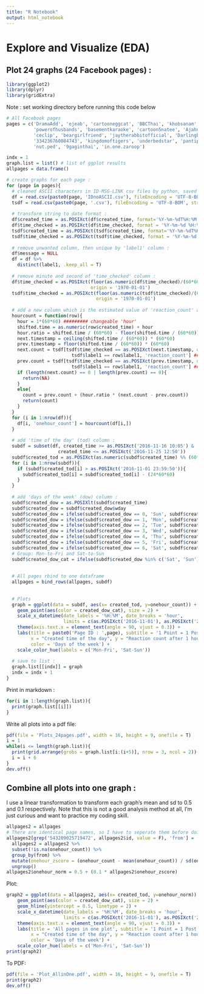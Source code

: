 ```yaml
---
title: "R Notebook"
output: html_notebook
---
```


# Explore and Visualize (EDA)
## Plot 24 graphs (24 Facebook pages) :
```r
library(ggplot2)
library(dplyr)
library(gridExtra)

```

Note : set working directory before running this code below
```r

# All Facebook pages
pages = c('DramaAdd', 'ejeab', 'cartooneggcat', 'BBCThai', 'khobsanam', '1447102878929950',
          'powerofhusbands', 'basementkaraoke', 'cartoon5natee', 'AjahnBuddhadasa', 'Toodsdiary',
          'ceclip', 'beargirlfriend', 'jaytherabbitofficial', 'Darlingboredom', 'v.vajiramedhi', 
          '334236760084743', 'kingdomoftigers', 'underbedstar', 'pantipded', 'Pantip.KratooDed', 
          'nut.ped', '9gaginthai', 'in.one.zaroop')

indx = 1
graph.list = list() # list of ggplot results
allpages = data.frame()

# create graphs for each page :
for (page in pages){
  # cleaned ASCII characters in ID-MSG-LINK csv files by python, saved as *****IDnoASCII.csv, then run this :
  df = read.csv(paste0(page, 'IDnoASCII.csv'), fileEncoding = 'UTF-8-BOM', stringsAsFactors = F)
  tsdf = read.csv(paste0(page, '.csv'), fileEncoding = 'UTF-8-BOM', stringsAsFactors = F)
  
  # transform string to date format :
  df$created_time = as.POSIXct(df$created_time, format='%Y-%m-%dT%H:%M:%S%z')
  df$time_checked = as.POSIXct(df$time_checked, format = '%Y-%m-%d %H:%M:%S')
  tsdf$created_time = as.POSIXct(tsdf$created_time, format='%Y-%m-%dT%H:%M:%S%z')
  tsdf$time_checked = as.POSIXct(tsdf$time_checked, format = '%Y-%m-%d %H:%M:%S')
  
  # remove unwanted column, then unique by 'label1' column :
  df$message = NULL
  df = df %>% 
    distinct(label1, .keep_all = T)
  
  # remove minute and second of 'time_checked' column :
  df$time_checked = as.POSIXct(floor(as.numeric(df$time_checked)/(60*60))*(60*60), 
                               origin = '1970-01-01')
  tsdf$time_checked = as.POSIXct(floor(as.numeric(tsdf$time_checked)/(60*60))*(60*60), 
                                 origin = '1970-01-01')
  
  # add a new column which is the estimated value of 'reaction_count' after 1 hour of 'created_time' :
  hourcount = function(row){
    hour = 1*(60*60) ######### changeable 'hour'
    shifted.time = as.numeric(row$created_time) + hour
    hour.ratio = shifted.time / (60*60) - floor(shifted.time / (60*60))
    next.timestamp = ceiling(shifted.time / (60*60)) * (60*60)
    prev.timestamp = floor(shifted.time / (60*60)) * (60*60)
    next.count = tsdf[tsdf$time_checked == as.POSIXct(next.timestamp, origin = '1970-01-01') &
                        tsdf$label1 == row$label1, 'reaction_count'] ######## changeable 'count'
    prev.count = tsdf[tsdf$time_checked == as.POSIXct(prev.timestamp, origin = '1970-01-01') &
                        tsdf$label1 == row$label1, 'reaction_count'] ######## changeable 'count'
    if (length(next.count) == 0 | length(prev.count) == 0){
      return(NA)
    }
    else{
      count = prev.count + (hour.ratio * (next.count - prev.count))
      return(count)
    }
  }
  for (i in 1:nrow(df)){
    df[i, 'onehour_count'] = hourcount(df[i,])
  }
  
  # add 'time of the day' (tod) column :
  subdf = subset(df, created_time >= as.POSIXct('2016-11-16 10:05') & 
                   created_time <= as.POSIXct('2016-11-25 12:50'))
  subdf$created_tod = as.POSIXct(as.numeric(subdf$created_time) %% (60*60*24), origin = '2016-11-01')
  for (i in 1:nrow(subdf)){
    if (subdf$created_tod[i] > as.POSIXct('2016-11-01 23:59:50')){
      subdf$created_tod[i] = subdf$created_tod[i] - (24*60*60)
    }
  }
  
  # add 'days of the week' (dow) column :
  subdf$created_dow = as.POSIXlt(subdf$created_time)
  subdf$created_dow = subdf$created_dow$wday
  subdf$created_dow = ifelse(subdf$created_dow == 0, 'Sun', subdf$created_dow)
  subdf$created_dow = ifelse(subdf$created_dow == 1, 'Mon', subdf$created_dow)
  subdf$created_dow = ifelse(subdf$created_dow == 2, 'Tue', subdf$created_dow)
  subdf$created_dow = ifelse(subdf$created_dow == 3, 'Wed', subdf$created_dow)
  subdf$created_dow = ifelse(subdf$created_dow == 4, 'Thu', subdf$created_dow)
  subdf$created_dow = ifelse(subdf$created_dow == 5, 'Fri', subdf$created_dow)
  subdf$created_dow = ifelse(subdf$created_dow == 6, 'Sat', subdf$created_dow)
  # Group: Mon-to-Fri and Sat-to-Sun
  subdf$created_dow_cat = ifelse(subdf$created_dow %in% c('Sat', 'Sun') , 'S-S', 'M-F')
  
  
  # All pages rbind to one dataframe
  allpages = bind_rows(allpages, subdf)
  
  
  # Plots
  graph = ggplot(data = subdf, aes(x= created_tod, y=onehour_count)) +
    geom_point(aes(color = created_dow_cat), size = 2) +
    scale_x_datetime(date_labels = '%H:%M', date_breaks = 'hour',
                     limits = c(as.POSIXct('2016-11-01'), as.POSIXct('2016-11-02'))) +
    theme(axis.text.x = element_text(angle = 90, vjust = 0.3)) +
    labs(title = paste0('Page ID : ',page), subtitle = '1 Point = 1 Post', 
         x = "Created time of the day", y = "Reaction count after 1 hour of created time",
         color = 'Days of the week') +
    scale_color_hue(labels = c('Mon-Fri', 'Sat-Sun'))
  
  # save to list :
  graph.list[[indx]] = graph
  indx = indx + 1
}


```

Print in markdown :
```r

for(i in 1:length(graph.list)){
  print(graph.list[[i]])
}

```

Write all plots into a pdf file:
```r

pdf(file = 'Plots_24pages.pdf', width = 16, height = 9, onefile = T)
i = 1
while(i <= length(graph.list)){
  print(grid.arrange(grobs = graph.list[i:(i+5)], nrow = 3, ncol = 2))
  i = i + 6
}
dev.off()

```

## Combine all plots into one graph :
I use a linear transformation to transform each graph's mean and sd to 0.5 and 0.1 respectively.
Note that this is not a good analysis method at all, I'm just curious and want to practice my coding skill.
```r
allpages2 = allpages
# There are identical page names, so I have to seperate them before doing linear transformation :
allpages2[grep('543209025719472', allpages2$id, value = F), 'from'] = 'กระทู้เด็ด Pantip'
  allpages2 = allpages2 %>%
  subset(!is.na(onehour_count)) %>% 
  group_by(from) %>% 
  mutate(onehour_zscore = (onehour_count - mean(onehour_count)) / sd(onehour_count)) %>% 
  ungroup()
allpages2$onehour_norm = 0.5 + (0.1 * allpages2$onehour_zscore)

```

Plot:
```r
graph2 = ggplot(data = allpages2, aes(x= created_tod, y=onehour_norm)) +
    geom_point(aes(color = created_dow_cat), size = 2) +
    geom_hline(yintercept = 0.5, linetype = 2) +
    scale_x_datetime(date_labels = '%H:%M', date_breaks = 'hour',
                     limits = c(as.POSIXct('2016-11-01'), as.POSIXct('2016-11-02'))) +
    theme(axis.text.x = element_text(angle = 90, vjust = 0.3)) +
    labs(title = 'All pages in one plot', subtitle = '1 Point = 1 Post, Mean = 0.5, SD = 0.1', 
         x = "Created time of the day", y = "Reaction count after 1 hour of created time",
         color = 'Days of the week') +
    scale_color_hue(labels = c('Mon-Fri', 'Sat-Sun'))
print(graph2)

```

To PDF:
```r
pdf(file = 'Plot_AllinOne.pdf', width = 16, height = 9, onefile = T)
print(graph2)
dev.off()

```



